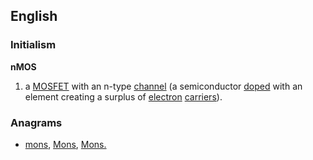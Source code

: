==English==

===Initialism===
'''nMOS'''

# {{electronics}} a [[MOSFET]] with an n-type [[channel]] (a semiconductor [[doped]] with an element creating a surplus of [[electron]] [[carrier]]s).

===Anagrams===
* [[mons#English|mons]], [[Mons#English|Mons]], [[Mons.#English|Mons.]]